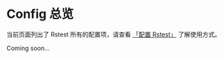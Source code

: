 # Config 总览

当前页面列出了 Rstest 所有的配置项，请查看 [「配置 Rstest」](/guide/basic/configure-rstest) 了解使用方式。

Coming soon...
